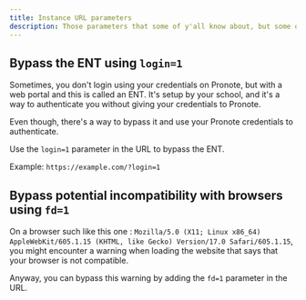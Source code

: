 ```yaml
---
title: Instance URL parameters
description: Those parameters that some of y'all know about, but some of them are unknown to the public.
---
```


## Bypass the ENT using `login=1`

Sometimes, you don't login using your credentials on Pronote, but with a web portal and this is called an ENT.
It's setup by your school, and it's a way to authenticate you without giving your credentials to Pronote.

Even though, there's a way to bypass it and use your Pronote credentials to authenticate.

Use the `login=1` parameter in the URL to bypass the ENT.

Example: `https://example.com/?login=1`

## Bypass potential incompatibility with browsers using `fd=1`

On a browser such like this one : `Mozilla/5.0 (X11; Linux x86_64) AppleWebKit/605.1.15 (KHTML, like Gecko) Version/17.0 Safari/605.1.15`, you might encounter a warning when loading the website that says that your browser is not compatible.

Anyway, you can bypass this warning by adding the `fd=1` parameter in the URL.
